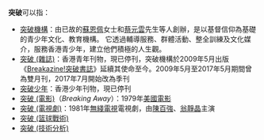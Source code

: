 '''突破'''可以指：
*[[突破機構|突破機構]]：由已故的[[蘇恩佩|蘇恩佩]]女士和[[蔡元雲|蔡元雲]]先生等人創辦，是以基督信仰為基礎的青少年文化、教育機構。 它透過輔導服務、群體活動、整全訓練及文化媒介，服務香港青少年，建立他們積極的人生觀。 
*[[突破_(雜誌)|突破 (雜誌)]]：香港青年刊物，現已停刊，突破機構於2009年5月出版《[http://www.breakazine.com/ Breakazine!突破書誌]》延續其使命至今。2009年5月至2017年5月期間曾為雙月刊，2017年7月開始改為季刊
*[[突破少年|突破少年]]：香港少年刊物，現已停刊
*[[突破_(電影)|突破 (電影)]]（''Breaking Away''）：1979年[[美國電影|美國電影]]
*[[突破_(電視劇)|突破 (電視劇)]]：1981年[[無綫電視|無綫電視]]電視劇，由[[陳百強|陳百強]]、[[翁靜晶|翁靜晶]]主演
*[[突破_(篮球戰術)|突破 (篮球戰術)]]
*[[突破_(技術分析)|突破 (技術分析)]]

{{disambig|Cat=二字消歧義}}